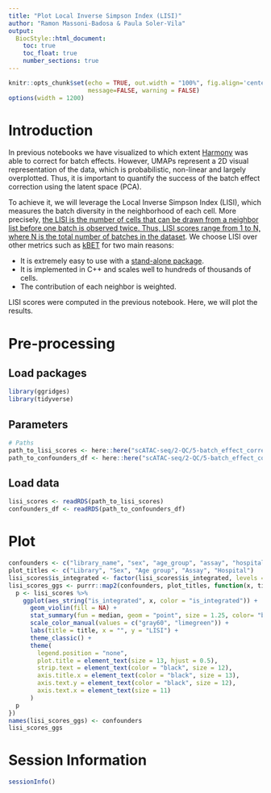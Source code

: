 ```yaml
---
title: "Plot Local Inverse Simpson Index (LISI)"
author: "Ramon Massoni-Badosa & Paula Soler-Vila"
output: 
  BiocStyle::html_document:
    toc: true
    toc_float: true
    number_sections: true
---
```


```r
knitr::opts_chunk$set(echo = TRUE, out.width = "100%", fig.align='center', 
                      message=FALSE, warning = FALSE)
options(width = 1200)
```


# Introduction

In previous notebooks we have visualized to which extent [Harmony](https://www.nature.com/articles/s41592-019-0619-0) was able to correct for batch effects. However, UMAPs represent a 2D visual representation of the data, which is probabilistic, non-linear and largely overplotted. Thus, it is important to quantify the success of the batch effect correction using the latent space (PCA). 

To achieve it, we will leverage the Local Inverse Simpson Index (LISI), which measures the batch diversity in the neighborhood of each cell. More precisely, [the LISI is the number of cells that can be drawn from a neighbor list before one batch is observed twice. Thus, LISI scores range from 1 to N, where N is the total number of batches in the dataset](https://www.biorxiv.org/content/10.1101/2020.05.22.111161v2.full.pdf). We choose LISI over other metrics such as [kBET](https://www.nature.com/articles/s41592-018-0254-1) for two main reasons:

- It is extremely easy to use with a [stand-alone package](https://github.com/immunogenomics/LISI).
- It is implemented in C++ and scales well to hundreds of thousands of cells.
- The contribution of each neighbor is weighted.

LISI scores were computed in the previous notebook. Here, we will plot the results.


# Pre-processing

## Load packages

```r
library(ggridges)
library(tidyverse)
```


## Parameters

```r
# Paths
path_to_lisi_scores <- here::here("scATAC-seq/2-QC/5-batch_effect_correction/2-data_integration_multiome/tmp/lisi_scores.rds")
path_to_confounders_df <- here::here("scATAC-seq/2-QC/5-batch_effect_correction/2-data_integration_multiome/tmp/confounders_df.rds")
```


## Load data

```r
lisi_scores <- readRDS(path_to_lisi_scores)
confounders_df <- readRDS(path_to_confounders_df)
```


# Plot

```r
confounders <- c("library_name", "sex", "age_group", "assay", "hospital")
plot_titles <- c("Library", "Sex", "Age group", "Assay", "Hospital")
lisi_scores$is_integrated <- factor(lisi_scores$is_integrated, levels = c("unintegrated", "integrated"))
lisi_scores_ggs <- purrr::map2(confounders, plot_titles, function(x, title) {
  p <- lisi_scores %>%
    ggplot(aes_string("is_integrated", x, color = "is_integrated")) +
      geom_violin(fill = NA) +
      stat_summary(fun = median, geom = "point", size = 1.25, color= "black") +
      scale_color_manual(values = c("gray60", "limegreen")) +
      labs(title = title, x = "", y = "LISI") +
      theme_classic() +
      theme(
        legend.position = "none",
        plot.title = element_text(size = 13, hjust = 0.5),
        strip.text = element_text(color = "black", size = 12),
        axis.title.x = element_text(color = "black", size = 13),
        axis.text.y = element_text(color = "black", size = 12),
        axis.text.x = element_text(size = 11)
      )
  p
})
names(lisi_scores_ggs) <- confounders
lisi_scores_ggs
```

# Session Information

```r
sessionInfo()
```
